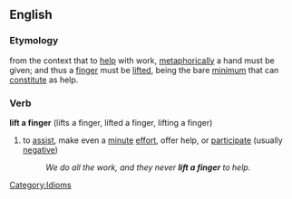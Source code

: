 ==English==

===Etymology===
from the context that to [[help]] with work, [[metaphorically]] a hand must be given; and thus a [[finger]] must be [[lift]]ed, being the bare [[minimum]] that can [[constitute]] as help.

===Verb===
'''lift a finger'''  (lifts a finger, lifted a finger, lifting a finger)
# to [[assist]], make even a [[minute]] [[effort]], offer help, or [[participate]] (usually [[negative]])
#:''We do all the work, and they never '''lift a finger''' to help.''

[[Category:Idioms]]